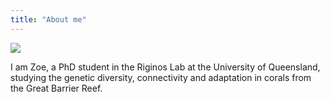 ```yaml
---
title: "About me"
---
```


<div>

::: {#first-column}
![](img/Headshot.jpg)
:::

::: {#second-column}
I am Zoe, a PhD student in the Riginos Lab at the University of Queensland, studying the genetic diversity, connectivity and adaptation in corals from the Great Barrier Reef.
:::

</div>
